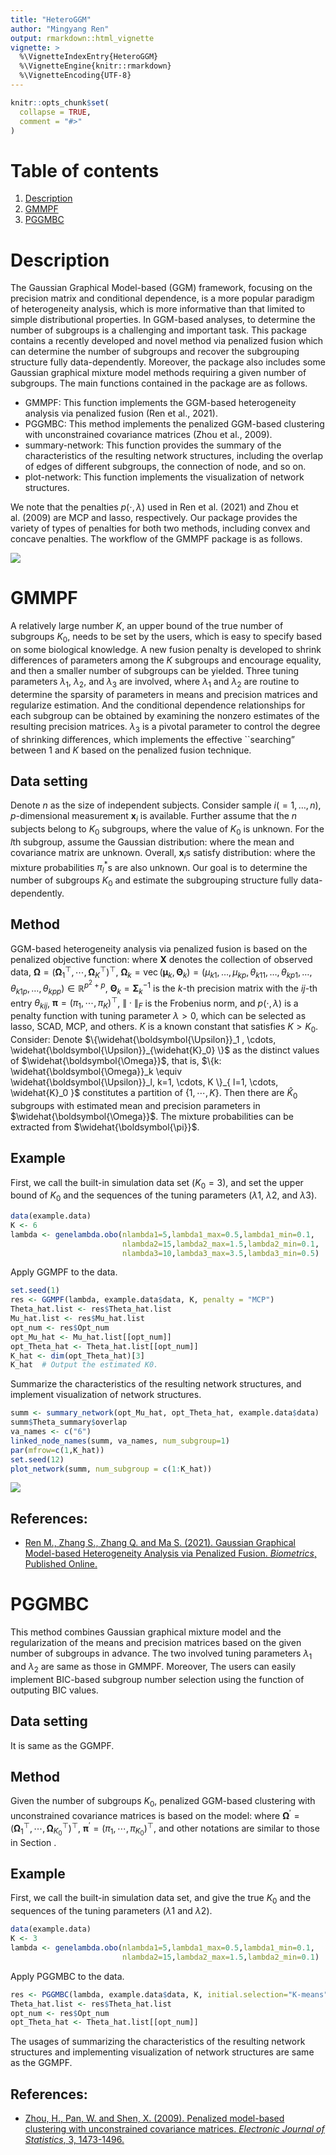 ---
title: "HeteroGGM"
author: "Mingyang Ren"
output: rmarkdown::html_vignette
vignette: >
  %\VignetteIndexEntry{HeteroGGM}
  %\VignetteEngine{knitr::rmarkdown}
  %\VignetteEncoding{UTF-8}
---

```{r, include = FALSE}
knitr::opts_chunk$set(
  collapse = TRUE,
  comment = "#>"
)
```

# Table of contents
1. [Description](#description)
2. [GMMPF](#GMMPF)
3. [PGGMBC](#PGGMBC)



# Description
The Gaussian Graphical Model-based (GGM) framework, focusing on the precision matrix and conditional dependence, is a more popular paradigm of heterogeneity analysis, which is more informative than that limited to simple distributional properties. In GGM-based analyses, to determine the number of subgroups is a challenging and important task. This package contains a recently developed and novel method via penalized fusion which can determine the number of subgroups and recover the subgrouping structure fully data-dependently. Moreover, the package also includes some Gaussian graphical mixture model methods requiring a given number of subgroups. The main functions contained in the package are as follows.

* GMMPF: This function implements the GGM-based heterogeneity analysis via penalized fusion (Ren et al., 2021).
* PGGMBC: This method implements the penalized GGM-based clustering with unconstrained covariance matrices (Zhou et al., 2009).
* summary-network: This function provides the summary of the characteristics of the resulting network structures, including the overlap of edges of different subgroups, the connection of node, and so on.
* plot-network: This function implements the visualization of network structures.

We note that the penalties $p(\cdot, \lambda)$ used in Ren et al. (2021) and Zhou et al. (2009) are MCP and lasso, respectively. Our package provides the variety of types of penalties for both two methods, including convex and concave penalties. The workflow of the GMMPF package is as follows.


![](workflow.png)



# GMMPF

A relatively large number $K$, an upper bound of the true number of subgroups $K_0$, needs to be set by the users, which is easy to specify based on some biological knowledge. A new fusion penalty is developed to shrink differences of parameters among the $K$ subgroups and encourage equality, and then a smaller number of subgroups can be yielded. Three tuning parameters $\lambda_1$, $\lambda_2$, and $\lambda_3$ are involved, where $\lambda_1$ and $\lambda_2$ are routine to determine the sparsity of parameters in means and precision matrices and regularize estimation. And the conditional dependence relationships for each subgroup can be obtained by examining the nonzero estimates of the resulting precision matrices. $\lambda_3$ is a pivotal parameter to control the degree of shrinking differences, which implements the effective ``searching" between 1 and $K$ based on the penalized fusion technique.

## Data setting

Denote $n$ as the size of independent subjects. Consider sample $i(=1,\ldots, n)$, $p$-dimensional measurement $\boldsymbol{x}_i$ is available. Further assume that the $n$ subjects belong to $K_0$ subgroups, where the value of $K_0$ is unknown. For the $l$th subgroup, assume the Gaussian distribution:
\begin{equation}\nonumber
f_{l}\left(\boldsymbol{x} ; \boldsymbol{\mu}_{l}^{*}, \mathbf{\Sigma}_{l}^{*}\right)=(2 \pi)^{-p / 2}\left|\boldsymbol{\Sigma}_{l}^{*}\right|^{-1 / 2} \exp \left\{-\frac{1}{2}\left(\boldsymbol{x}-\boldsymbol{\mu}_{l}^{*}\right)^{\top} (\boldsymbol{\Sigma}_{l}^{*})^{-1}\left(\boldsymbol{x}-\boldsymbol{\mu}_{l}^{*}\right)\right\},
\end{equation}
where the mean and covariance matrix are unknown. Overall, $\boldsymbol{x}_i$s satisfy distribution:
\begin{equation}\nonumber
f(\boldsymbol{x}) =\sum_{l=1}^{K_0} \pi_{l}^{*} f_{l}\left(\boldsymbol{x} ; \boldsymbol{\mu}_{l}^{*}, \mathbf{\Sigma}_{l}^{*}\right),
\end{equation}
where the mixture probabilities $\pi_{l}^{*}$s are also unknown. Our goal is to determine the number of subgroups $K_0$ and estimate the subgrouping structure fully data-dependently.

## Method

GGM-based heterogeneity analysis via penalized fusion is based on the penalized objective function:
\begin{equation}\label{obj}
\mathcal{L}(\boldsymbol{\Omega}, \boldsymbol{\pi} | \boldsymbol{X} ):= \frac{1}{n} \sum_{i=1}^{n} \log \left(\sum_{k=1}^{K} \pi_{k} f_{k}\left( \boldsymbol{x}_{i} ; \boldsymbol{\mu}_{k},\boldsymbol{\Theta}_{k}^{-1}\right)\right) - \mathcal{P}(\boldsymbol{\Omega}),
\end{equation}
where $\boldsymbol{X}$ denotes the collection of observed data, $\boldsymbol{\Omega} = (\boldsymbol{\Omega}_1^{\top}, \cdots, \boldsymbol{\Omega}_K^{\top}  )^{\top}$, $\boldsymbol{\Omega}_k=\operatorname{vec}\left(\boldsymbol{\mu}_{k}, \boldsymbol{\Theta}_{k}\right)=\left(\mu_{k 1}, \ldots, \mu_{k p}, \theta_{k 11}, \ldots, \theta_{k p 1}, \ldots, \theta_{k 1 p}, \ldots, \theta_{k p p}\right) \in \mathbb{R}^{p^{2}+p}$, $\boldsymbol{\Theta}_{k}=\boldsymbol{\Sigma}_{k}^{-1}$ is the $k$-th precision matrix with the $ij$-th entry $\theta_{kij}$, $\boldsymbol{\pi} = (\pi_{1}, \cdots, \pi_{K})^{\top}$,
\begin{equation}\label{penalty}
%\begin{aligned}
\mathcal{P}(\boldsymbol{\Omega}) =
%&
\sum_{k=1}^{K} \sum_{j=1}^{p} p(|\mu_{kj}|, \lambda_{1}) + \sum_{k=1}^{K} \sum_{i \neq j}  p(\left|\theta_{k i j}\right|, \lambda_{2})  %\\
%&
+ \sum_{k < k^{\prime}} p \left( \left( \|\boldsymbol{\mu}_{k} - \boldsymbol{\mu}_{k^{\prime}}\|_2^2 + \| \boldsymbol{\Theta}_{k} - \boldsymbol{\Theta}_{k^{\prime}}\|_F^2 \right)^{1/2}, \lambda_{3} \right),
%\end{aligned}
\end{equation}
$\|\cdot\|_F$ is the Frobenius norm, and $p(\cdot, \lambda)$ is a penalty function with tuning parameter $\lambda > 0$, which can be selected as lasso, SCAD, MCP, and others. 
$K$ is a known constant that satisfies $K>K_0$. Consider:
\begin{equation}\nonumber
(\widehat{\boldsymbol{\Omega}}, \widehat{\boldsymbol{\pi}} )=\underset{ \boldsymbol{\Omega}, \boldsymbol{\pi} }{ \mathrm{argmax}} \mathcal{L}(\boldsymbol{\Omega}, \boldsymbol{\pi} | \boldsymbol{X} ).
\end{equation}
Denote $\{\widehat{\boldsymbol{\Upsilon}}_1 , \cdots, \widehat{\boldsymbol{\Upsilon}}_{\widehat{K}_0} \}$ as the distinct values of $\widehat{\boldsymbol{\Omega}}$, that is, $\{k: \widehat{\boldsymbol{\Omega}}_k \equiv \widehat{\boldsymbol{\Upsilon}}_l, k=1, \cdots, K \}_{ l=1, \cdots, \widehat{K}_0 }$ constitutes a partition of $\{1, \cdots, K\}$. Then there are $\widehat{K}_0$ subgroups with estimated mean and precision parameters in $\widehat{\boldsymbol{\Omega}}$. The mixture probabilities can be extracted from $\widehat{\boldsymbol{\pi}}$.

## Example

First, we call the built-in simulation data set ($K_0 = 3$), and set the upper bound of $K_0$ and the sequences of the tuning parameters ($\lambda1$, $\lambda2$, and $\lambda3$).
```{r eval=FALSE}
data(example.data)
K <- 6
lambda <- genelambda.obo(nlambda1=5,lambda1_max=0.5,lambda1_min=0.1,
                         nlambda2=15,lambda2_max=1.5,lambda2_min=0.1,
                         nlambda3=10,lambda3_max=3.5,lambda3_min=0.5)
```

Apply GGMPF to the data.
```{r eval=FALSE}
set.seed(1)
res <- GGMPF(lambda, example.data$data, K, penalty = "MCP")
Theta_hat.list <- res$Theta_hat.list
Mu_hat.list <- res$Mu_hat.list
opt_num <- res$Opt_num
opt_Mu_hat <- Mu_hat.list[[opt_num]]
opt_Theta_hat <- Theta_hat.list[[opt_num]]
K_hat <- dim(opt_Theta_hat)[3]
K_hat  # Output the estimated K0.
```

Summarize the characteristics of the resulting network structures, and implement visualization of network structures.
```{r eval=FALSE}
summ <- summary_network(opt_Mu_hat, opt_Theta_hat, example.data$data)
summ$Theta_summary$overlap
va_names <- c("6")
linked_node_names(summ, va_names, num_subgroup=1)
par(mfrow=c(1,K_hat))
set.seed(12)
plot_network(summ, num_subgroup = c(1:K_hat))
```
![](example.png)



## References:

* [Ren M., Zhang S., Zhang Q. and Ma S. (2021). Gaussian Graphical Model-based Heterogeneity Analysis via Penalized Fusion. *Biometrics*, Published Online.](https://doi.org/10.1111/biom.13426)

# PGGMBC

This method combines Gaussian graphical mixture model and the regularization of the means and precision matrices based on the given number of subgroups in advance. The two involved tuning parameters $\lambda_1$ and $\lambda_2$ are same as those in GMMPF. Moreover, The users can easily implement BIC-based subgroup number selection using the function of outputing BIC values.

## Data setting
It is same as the GGMPF.

## Method

Given the number of subgroups $K_0$, penalized GGM-based clustering with unconstrained covariance matrices is based on the model:
\begin{equation}\nonumber
(\widehat{\boldsymbol{\Omega}}^{\prime}, \widehat{\boldsymbol{\pi}}^{\prime} ) = \underset{ \boldsymbol{\Omega}^{\prime}, \boldsymbol{\pi}^{\prime} }{ \mathrm{argmax}} \ \frac{1}{n} \sum_{i=1}^{n} \log \left(\sum_{k=1}^{K_0} \pi_{k} f_{k}\left( \boldsymbol{x}_{i} ; \boldsymbol{\mu}_{k},\boldsymbol{\Theta}_{k}^{-1}\right)\right) - \sum_{k=1}^{K_0} \sum_{j=1}^{p} p(|\mu_{kj}|, \lambda_{1}) - \sum_{k=1}^{K_0} \sum_{i \neq j}  p(\left|\theta_{k i j}\right|, \lambda_{2}),
\end{equation}
where $\boldsymbol{\Omega}^{\prime} = (\boldsymbol{\Omega}_1^{\top}, \cdots, \boldsymbol{\Omega}_{K_0}^{\top}  )^{\top}$, $\boldsymbol{\pi}^{\prime} = (\pi_{1}, \cdots, \pi_{K_0})^{\top}$, and other notations are similar to those in Section \ref{method-1}.


## Example

First, we call the built-in simulation data set, and give the true $K_0$ and the sequences of the tuning parameters ($\lambda1$ and $\lambda2$).
```{r eval=FALSE}
data(example.data)
K <- 3
lambda <- genelambda.obo(nlambda1=5,lambda1_max=0.5,lambda1_min=0.1,
                         nlambda2=15,lambda2_max=1.5,lambda2_min=0.1)
```

Apply PGGMBC to the data.
```{r eval=FALSE}
res <- PGGMBC(lambda, example.data$data, K, initial.selection="K-means")
Theta_hat.list <- res$Theta_hat.list
opt_num <- res$Opt_num
opt_Theta_hat <- Theta_hat.list[[opt_num]]
```

The usages of summarizing the characteristics of the resulting network structures and implementing visualization of network structures are same as the GGMPF.


## References:

* [Zhou, H., Pan, W. and Shen, X. (2009). Penalized model-based clustering with unconstrained covariance matrices. *Electronic Journal of Statistics*, 3, 1473-1496.](https://projecteuclid.org/euclid.ejs/1206123679/)



